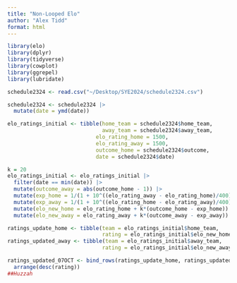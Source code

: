 ```yaml
---
title: "Non-Looped Elo"
author: "Alex Tidd"
format: html
---
```


```r
library(elo)
library(dplyr)
library(tidyverse)
library(cowplot)
library(ggrepel)
library(lubridate)
```

```r
schedule2324 <- read.csv("~/Desktop/SYE2024/schedule2324.csv")
```

```r
schedule2324 <- schedule2324 |>
  mutate(date = ymd(date))
```

```r
elo_ratings_initial <- tibble(home_team = schedule2324$home_team,
                              away_team = schedule2324$away_team,
                            elo_rating_home = 1500,
                            elo_rating_away = 1500,
                            outcome_home = schedule2324$outcome,
                            date = schedule2324$date)
```

```r
k = 20
elo_ratings_initial <- elo_ratings_initial |> 
  filter(date == min(date)) |>
  mutate(outcome_away = abs(outcome_home - 1)) |> 
  mutate(exp_home = 1/(1 + 10^((elo_rating_away - elo_rating_home)/400))) |>
  mutate(exp_away = 1/(1 + 10^((elo_rating_home - elo_rating_away)/400))) |>
  mutate(elo_new_home = elo_rating_home + k*(outcome_home - exp_home)) |>
  mutate(elo_new_away = elo_rating_away + k*(outcome_away - exp_away))
```

```r
ratings_update_home <- tibble(team = elo_ratings_initial$home_team,
                              rating = elo_ratings_initial$elo_new_home)
ratings_updated_away <- tibble(team = elo_ratings_initial$away_team,
                              rating = elo_ratings_initial$elo_new_away)
```

```r
ratings_updated_07OCT <- bind_rows(ratings_update_home, ratings_updated_away) |>
  arrange(desc(rating))
##Huzzah
```

